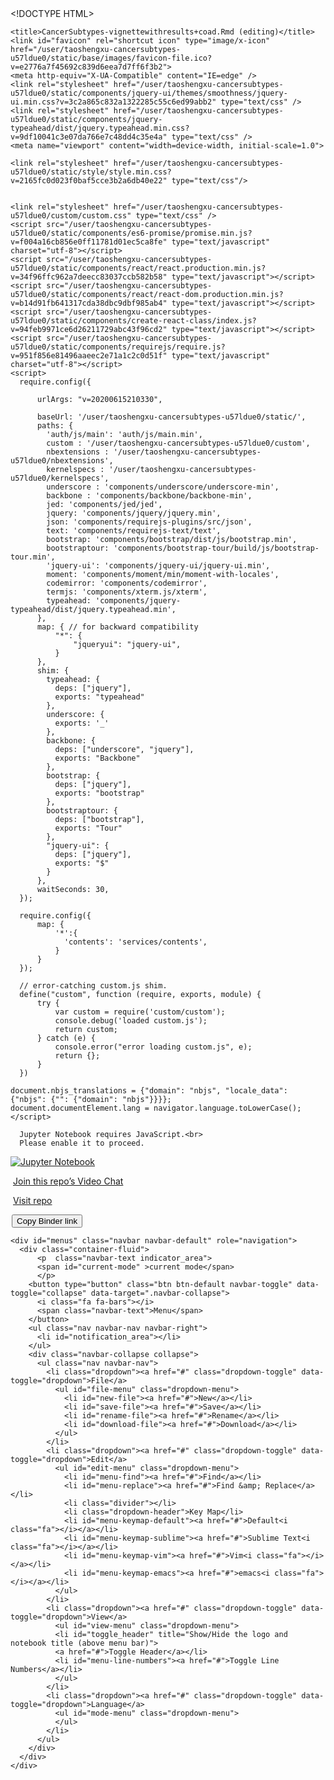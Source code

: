 <!DOCTYPE HTML>
<html>

<head>
    <meta charset="utf-8">

    <title>CancerSubtypes-vignettewithresults+coad.Rmd (editing)</title>
    <link id="favicon" rel="shortcut icon" type="image/x-icon" href="/user/taoshengxu-cancersubtypes-u57ldue0/static/base/images/favicon-file.ico?v=e2776a7f45692c839d6eea7d7ff6f3b2">
    <meta http-equiv="X-UA-Compatible" content="IE=edge" />
    <link rel="stylesheet" href="/user/taoshengxu-cancersubtypes-u57ldue0/static/components/jquery-ui/themes/smoothness/jquery-ui.min.css?v=3c2a865c832a1322285c55c6ed99abb2" type="text/css" />
    <link rel="stylesheet" href="/user/taoshengxu-cancersubtypes-u57ldue0/static/components/jquery-typeahead/dist/jquery.typeahead.min.css?v=9df10041c3e07da766e7c48dd4c35e4a" type="text/css" />
    <meta name="viewport" content="width=device-width, initial-scale=1.0">
    
    
<link rel="stylesheet" href="/user/taoshengxu-cancersubtypes-u57ldue0/static/components/codemirror/lib/codemirror.css?v=fc217d502b05f65616356459c0ec1d62">
<link rel="stylesheet" href="/user/taoshengxu-cancersubtypes-u57ldue0/static/components/codemirror/addon/dialog/dialog.css?v=c89dce10b44d2882a024e7befc2b63f5">

    <link rel="stylesheet" href="/user/taoshengxu-cancersubtypes-u57ldue0/static/style/style.min.css?v=2165fc0d023f0baf5cce3b2a6db40e22" type="text/css"/>
    

    <link rel="stylesheet" href="/user/taoshengxu-cancersubtypes-u57ldue0/custom/custom.css" type="text/css" />
    <script src="/user/taoshengxu-cancersubtypes-u57ldue0/static/components/es6-promise/promise.min.js?v=f004a16cb856e0ff11781d01ec5ca8fe" type="text/javascript" charset="utf-8"></script>
    <script src="/user/taoshengxu-cancersubtypes-u57ldue0/static/components/react/react.production.min.js?v=34f96ffc962a7deecc83037ccb582b58" type="text/javascript"></script>
    <script src="/user/taoshengxu-cancersubtypes-u57ldue0/static/components/react/react-dom.production.min.js?v=b14d91fb641317cda38dbc9dbf985ab4" type="text/javascript"></script>
    <script src="/user/taoshengxu-cancersubtypes-u57ldue0/static/components/create-react-class/index.js?v=94feb9971ce6d26211729abc43f96cd2" type="text/javascript"></script>
    <script src="/user/taoshengxu-cancersubtypes-u57ldue0/static/components/requirejs/require.js?v=951f856e81496aaeec2e71a1c2c0d51f" type="text/javascript" charset="utf-8"></script>
    <script>
      require.config({
          
          urlArgs: "v=20200615210330",
          
          baseUrl: '/user/taoshengxu-cancersubtypes-u57ldue0/static/',
          paths: {
            'auth/js/main': 'auth/js/main.min',
            custom : '/user/taoshengxu-cancersubtypes-u57ldue0/custom',
            nbextensions : '/user/taoshengxu-cancersubtypes-u57ldue0/nbextensions',
            kernelspecs : '/user/taoshengxu-cancersubtypes-u57ldue0/kernelspecs',
            underscore : 'components/underscore/underscore-min',
            backbone : 'components/backbone/backbone-min',
            jed: 'components/jed/jed',
            jquery: 'components/jquery/jquery.min',
            json: 'components/requirejs-plugins/src/json',
            text: 'components/requirejs-text/text',
            bootstrap: 'components/bootstrap/dist/js/bootstrap.min',
            bootstraptour: 'components/bootstrap-tour/build/js/bootstrap-tour.min',
            'jquery-ui': 'components/jquery-ui/jquery-ui.min',
            moment: 'components/moment/min/moment-with-locales',
            codemirror: 'components/codemirror',
            termjs: 'components/xterm.js/xterm',
            typeahead: 'components/jquery-typeahead/dist/jquery.typeahead.min',
          },
          map: { // for backward compatibility
              "*": {
                  "jqueryui": "jquery-ui",
              }
          },
          shim: {
            typeahead: {
              deps: ["jquery"],
              exports: "typeahead"
            },
            underscore: {
              exports: '_'
            },
            backbone: {
              deps: ["underscore", "jquery"],
              exports: "Backbone"
            },
            bootstrap: {
              deps: ["jquery"],
              exports: "bootstrap"
            },
            bootstraptour: {
              deps: ["bootstrap"],
              exports: "Tour"
            },
            "jquery-ui": {
              deps: ["jquery"],
              exports: "$"
            }
          },
          waitSeconds: 30,
      });

      require.config({
          map: {
              '*':{
                'contents': 'services/contents',
              }
          }
      });

      // error-catching custom.js shim.
      define("custom", function (require, exports, module) {
          try {
              var custom = require('custom/custom');
              console.debug('loaded custom.js');
              return custom;
          } catch (e) {
              console.error("error loading custom.js", e);
              return {};
          }
      })

    document.nbjs_translations = {"domain": "nbjs", "locale_data": {"nbjs": {"": {"domain": "nbjs"}}}};
    document.documentElement.lang = navigator.language.toLowerCase();
    </script>

    
    

</head>

<body class="edit_app "
 
data-base-url="/user/taoshengxu-cancersubtypes-u57ldue0/"
data-file-path="vignettes/CancerSubtypes-vignettewithresults%2Bcoad.Rmd"

  
    data-jupyter-api-token="A1JUV821QD-agvS4jw-hrg"
  
 

dir="ltr">

<noscript>
    <div id='noscript'>
      Jupyter Notebook requires JavaScript.<br>
      Please enable it to proceed. 
  </div>
</noscript>

<div id="header" role="navigation" aria-label="Top Menu">
  <div id="header-container" class="container">
  <div id="ipython_notebook" class="nav navbar-brand"><a href="/user/taoshengxu-cancersubtypes-u57ldue0/tree?token=A1JUV821QD-agvS4jw-hrg" title='dashboard'>
      <img src='/user/taoshengxu-cancersubtypes-u57ldue0/static/base/images/logo.png?v=641991992878ee24c6f3826e81054a0f' alt='Jupyter Notebook'/>
  </a></div>

  

<span id="save_widget" class="pull-left save_widget">
    <span class="filename"></span>
    <span class="last_modified"></span>
</span>


  

  
  





  <span>
    <a id="visit-repo-link" href="https://meet.jit.si/mybinder.org-51f6afde997ad62daad4aa2cb9ad6118#config.startWithVideoMuted=true&amp;config.startWithAudioMuted=true&amp;config.prejoinPageEnabled=true" class="btn btn-default btn-sm navbar-btn" target="_blank"
       style="margin-right: 2px; margin-left: 4px;">Join this repo's Video Chat</a>
  </span>



  <span>
    <a id="visit-repo-link" href="https://github.com/taoshengxu/CancerSubtypes/tree/3ef77e53301af3e3654970019eff0965c3d7e353" class="btn btn-default btn-sm navbar-btn" target="_blank"
       style="margin-right: 2px; margin-left: 4px;">Visit repo</a>
  </span>



  <span>
    <button id="copy-binder-link" title="Copy binder link to clipboard" class="btn btn-default btn-sm navbar-btn"
            style="margin-right: 0; margin-left: 2px;"
            data-url="https://mybinder.org/v2/gh/taoshengxu/CancerSubtypes/3ef77e53301af3e3654970019eff0965c3d7e353" onclick="copy_link_into_clipboard(this);">
      Copy Binder link
    </button>
  </span>



  
  </div>
  <div class="header-bar"></div>

  

<div id="menubar-container" class="container">
  <div id="menubar">
    <div id="menus" class="navbar navbar-default" role="navigation">
      <div class="container-fluid">
          <p  class="navbar-text indicator_area">
          <span id="current-mode" >current mode</span>
          </p>
        <button type="button" class="btn btn-default navbar-toggle" data-toggle="collapse" data-target=".navbar-collapse">
          <i class="fa fa-bars"></i>
          <span class="navbar-text">Menu</span>
        </button>
        <ul class="nav navbar-nav navbar-right">
          <li id="notification_area"></li>
        </ul>
        <div class="navbar-collapse collapse">
          <ul class="nav navbar-nav">
            <li class="dropdown"><a href="#" class="dropdown-toggle" data-toggle="dropdown">File</a>
              <ul id="file-menu" class="dropdown-menu">
                <li id="new-file"><a href="#">New</a></li>
                <li id="save-file"><a href="#">Save</a></li>
                <li id="rename-file"><a href="#">Rename</a></li>
                <li id="download-file"><a href="#">Download</a></li>
              </ul>
            </li>
            <li class="dropdown"><a href="#" class="dropdown-toggle" data-toggle="dropdown">Edit</a>
              <ul id="edit-menu" class="dropdown-menu">
                <li id="menu-find"><a href="#">Find</a></li>
                <li id="menu-replace"><a href="#">Find &amp; Replace</a></li>
                <li class="divider"></li>
                <li class="dropdown-header">Key Map</li>
                <li id="menu-keymap-default"><a href="#">Default<i class="fa"></i></a></li>
                <li id="menu-keymap-sublime"><a href="#">Sublime Text<i class="fa"></i></a></li>
                <li id="menu-keymap-vim"><a href="#">Vim<i class="fa"></i></a></li>
                <li id="menu-keymap-emacs"><a href="#">emacs<i class="fa"></i></a></li>
              </ul>
            </li>
            <li class="dropdown"><a href="#" class="dropdown-toggle" data-toggle="dropdown">View</a>
              <ul id="view-menu" class="dropdown-menu">
              <li id="toggle_header" title="Show/Hide the logo and notebook title (above menu bar)">
              <a href="#">Toggle Header</a></li>
              <li id="menu-line-numbers"><a href="#">Toggle Line Numbers</a></li>
              </ul>
            </li>
            <li class="dropdown"><a href="#" class="dropdown-toggle" data-toggle="dropdown">Language</a>
              <ul id="mode-menu" class="dropdown-menu">
              </ul>
            </li>
          </ul>
        </div>
      </div>
    </div>
  </div>
</div>

<div class="lower-header-bar"></div>


</div>

<div id="site">


<div id="texteditor-backdrop">
<div id="texteditor-container" class="container"></div>
</div>


</div>






    

<script type='text/javascript'>
    function copy_link_into_clipboard(b) {
        var $temp = $("<input>");
        $(b).parent().append($temp);
        $temp.val($(b).data('url')).select();
        document.execCommand("copy");
        $temp.remove();
    }
</script>



<script src="/user/taoshengxu-cancersubtypes-u57ldue0/static/edit/js/main.min.js?v=e3253dc1d2a1f445711555bd8ea58ada" type="text/javascript" charset="utf-8"></script>


<script type='text/javascript'>
  function _remove_token_from_url() {
    if (window.location.search.length <= 1) {
      return;
    }
    var search_parameters = window.location.search.slice(1).split('&');
    for (var i = 0; i < search_parameters.length; i++) {
      if (search_parameters[i].split('=')[0] === 'token') {
        // remote token from search parameters
        search_parameters.splice(i, 1);
        var new_search = '';
        if (search_parameters.length) {
          new_search = '?' + search_parameters.join('&');
        }
        var new_url = window.location.origin + 
                      window.location.pathname + 
                      new_search + 
                      window.location.hash;
        window.history.replaceState({}, "", new_url);
        return;
      }
    }
  }
  _remove_token_from_url();
</script>
</body>

</html>
